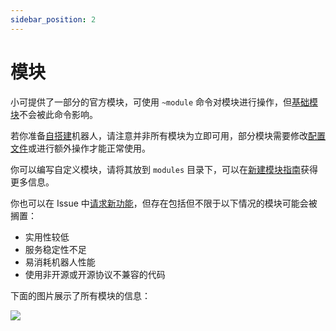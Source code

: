 ```yaml
---
sidebar_position: 2
---
```


# 模块

小可提供了一部分的官方模块，可使用 `~module` 命令对模块进行操作，但[基础模块](https://bot.teahouse.team/wiki/Category:基础模块)不会被此命令影响。

若你准备[自搭建](/docs/dev/deploy/intro)机器人，请注意并非所有模块为立即可用，部分模块需要修改[配置文件](/docs/dev/config)或进行额外操作才能正常使用。

你可以编写自定义模块，请将其放到 `modules` 目录下，可以在[新建模块指南](/docs/dev/new_module)获得更多信息。

你也可以在 Issue 中[请求新功能](https://github.com/Teahouse-Studios/akari-bot/issues/new?assignees=OasisAkari&labels=enhancement&projects=&template=feature_request.yaml&title=[FEATURE]%3A+)，但存在包括但不限于以下情况的模块可能会被搁置：

-   实用性较低
-   服务稳定性不足
-   易消耗机器人性能
-   使用非开源或开源协议不兼容的代码

下面的图片展示了所有模块的信息：

![](/img/modules.png)
